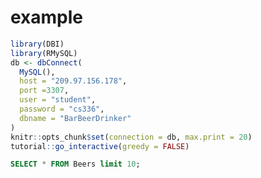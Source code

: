# example

<script src="files/js/dcl.js"></script>
<link rel="stylesheet" href="https://maxcdn.bootstrapcdn.com/bootstrap/3.4.1/css/bootstrap.min.css">
<script src="https://maxcdn.bootstrapcdn.com/bootstrap/3.4.1/js/bootstrap.min.js"></script>

```r
library(DBI)
library(RMySQL)
db <- dbConnect(
  MySQL(),
  host = "209.97.156.178",
  port =3307,
  user = "student", 
  password = "cs336", 
  dbname = "BarBeerDrinker"
)
knitr::opts_chunk$set(connection = db, max.print = 20)
tutorial::go_interactive(greedy = FALSE)
```

```sql
SELECT * FROM Beers limit 10;
```
